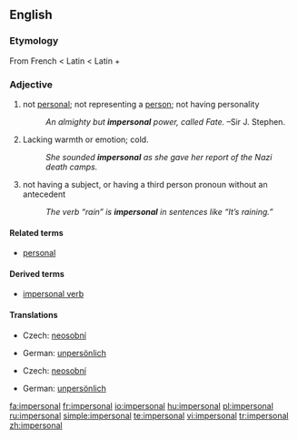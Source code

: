 ==English==

===Etymology===
From French {{term|impersonnel}} < Latin {{term|impersonalis}} < Latin {{term|im-||not}} + {{term|personalis||personal}}

===Adjective===
{{en-adj}}

# not [[personal]]; not representing a [[person]]; not having personality
#: ''An almighty but '''impersonal''' power, called Fate.'' &ndash;Sir J. Stephen.
# Lacking warmth or emotion; cold.
#: ''She sounded '''impersonal''' as she gave her report of the Nazi death camps.''
# {{grammar|of a verb or other word}} not having a subject, or having a third person pronoun without an antecedent
#: ''The verb “rain” is '''impersonal''' in sentences like “It’s raining.”''

====Related terms====
* [[personal]]

====Derived terms====
* [[impersonal verb]]

====Translations====
{{trans-top|not representing a person}}
* Czech: [[neosobní]] {{m}}
{{trans-mid}}
* German: [[unpersönlich]]
{{trans-bottom}}

{{trans-top|lacking warmth or emotion}}
* Czech: [[neosobní]] {{m}}
{{trans-mid}}
* German: [[unpersönlich]]
{{trans-bottom}}

[[fa:impersonal]]
[[fr:impersonal]]
[[io:impersonal]]
[[hu:impersonal]]
[[pl:impersonal]]
[[ru:impersonal]]
[[simple:impersonal]]
[[te:impersonal]]
[[vi:impersonal]]
[[tr:impersonal]]
[[zh:impersonal]]